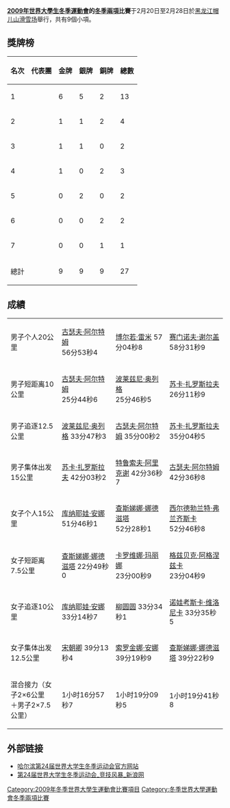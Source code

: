 '''[[2009年世界大學生冬季運動會|2009年世界大學生冬季運動會]]的[[冬季兩項|冬季兩項]]比賽'''于2月20日至2月28日於[[黑龙江|黑龙江]][[帽儿山滑雪场|帽儿山滑雪场]]舉行，共有9個小項。

== 獎牌榜 ==
{| class="wikitable" 
|- 
!名次!!代表團!!金牌!!銀牌!!銅牌!!總數
|-
|1||{{RUS}}||6||5||2||13
|-
|2||{{UKR}}||1||1||2||4
|-
|3||{{CHN}}||1||1||0||2
|-
|4||{{CZE}}||1||0||2||3
|-
|5||{{FRA}}||0||2||0||2
|-
|6||{{POL}}||0||0||2||2
|-
|7||{{GER}}||0||0||1||1
|-
!colspan=2|總計||9||9||9||27
|}

== 成績 ==
{| {{MedalistTable|type=項目|columns=1|style=font-size:small;}}
|-
|男子个人20公里
| {{flagicon|RUS}} [[古瑟夫·阿尔特姆|古瑟夫·阿尔特姆]]<BR> 56分53秒4
| {{flagicon|FRA}} [[博尔若·雷米|博尔若·雷米]] 57分04秒8
| {{flagicon|UKR}} [[赛门诺夫·谢尔盖|赛门诺夫·谢尔盖]]<BR> 58分31秒9
|-
|男子短距离10公里
| {{flagicon|RUS}} [[古瑟夫·阿尔特姆|古瑟夫·阿尔特姆]]<BR> 25分44秒6
| {{flagicon|UKR}} [[波莱兹尼·奥列格|波莱兹尼·奥列格]]<BR> 25分46秒5
| {{flagicon|CZE}} [[苏卡·扎罗斯拉夫|苏卡·扎罗斯拉夫]]<BR> 26分11秒9
|-
|男子追逐12.5公里
| {{flagicon|UKR}} [[波莱兹尼·奥列格|波莱兹尼·奥列格]] 33分47秒3
| {{flagicon|RUS}} [[古瑟夫·阿尔特姆|古瑟夫·阿尔特姆]] 35分00秒2
| {{flagicon|CZE}} [[苏卡·扎罗斯拉夫|苏卡·扎罗斯拉夫]] 35分04秒5
|-
|男子集体出发15公里
| {{flagicon|CZE}} [[苏卡·扎罗斯拉夫|苏卡·扎罗斯拉夫]] 42分03秒2
| {{flagicon|RUS}} [[特鲁索夫·阿里克谢|特鲁索夫·阿里克谢]] 42分36秒7
| {{flagicon|RUS}} [[古瑟夫·阿尔特姆|古瑟夫·阿尔特姆]] 42分36秒8
|-
|女子个人15公里
| {{flagicon|RUS}} [[库纳耶娃·安娜|库纳耶娃·安娜]] 51分46秒1
| {{flagicon|RUS}} [[查斯娣娜·娜德滋塔|查斯娣娜·娜德滋塔]]<BR> 52分28秒1
| {{flagicon|GER}} [[西尔德勃兰特·弗兰齐斯卡|西尔德勃兰特·弗兰齐斯卡]]<BR> 52分46秒8
|-
|女子短距离7.5公里
| {{flagicon|RUS}} [[查斯娣娜·娜德滋塔|查斯娣娜·娜德滋塔]] 22分49秒0
| {{flagicon|RUS}} [[卡罗维娜·玛丽娜|卡罗维娜·玛丽娜]]<BR> 23分00秒9
| {{flagicon|POL}} [[格兹贝克·阿格涅兹卡|格兹贝克·阿格涅兹卡]]<BR> 23分04秒9
|-
|女子追逐10公里
| {{flagicon|RUS}} [[库纳耶娃·安娜|库纳耶娃·安娜]] 33分14秒7
| {{flagicon|CHN}} [[柳圆圆|柳圆圆]] 33分34秒1
| {{flagicon|POL}} [[诺娃考斯卡·维洛尼卡|诺娃考斯卡·维洛尼卡]] 33分35秒5
|-
|女子集体出发12.5公里
| {{flagicon|CHN}} [[宋朝卿|宋朝卿]] 39分13秒4
| {{flagicon|RUS}} [[索罗金娜·安娜|索罗金娜·安娜]] 39分19秒9
| {{flagicon|RUS}} [[查斯娣娜·娜德滋塔|查斯娣娜·娜德滋塔]] 39分22秒9
|-
|混合接力（女子2×6公里<BR>＋男子2×7.5公里） 
| {{RUS}} 1小时16分57秒7
| {{FRA}} 1小时19分09秒5
| {{UKR}} 1小时19分41秒8
|}

== 外部链接 ==
*[https://web.archive.org/web/20070103032843/http://www.harbin2009.org/ 哈尔滨第24届世界大学生冬季运动会官方网站]
*[http://sports.sina.com.cn/z/harbin09/ 第24届世界大学生冬季运动会_竞技风暴_新浪网]{{Wayback|url=http://sports.sina.com.cn/z/harbin09/ |date=20160422040441 }}

{{2009年冬季世界大學生運動會}}

[[Category:2009年冬季世界大學生運動會比賽項目|Category:2009年冬季世界大學生運動會比賽項目]]
[[Category:冬季世界大學運動會冬季兩項比賽|Category:冬季世界大學運動會冬季兩項比賽]]